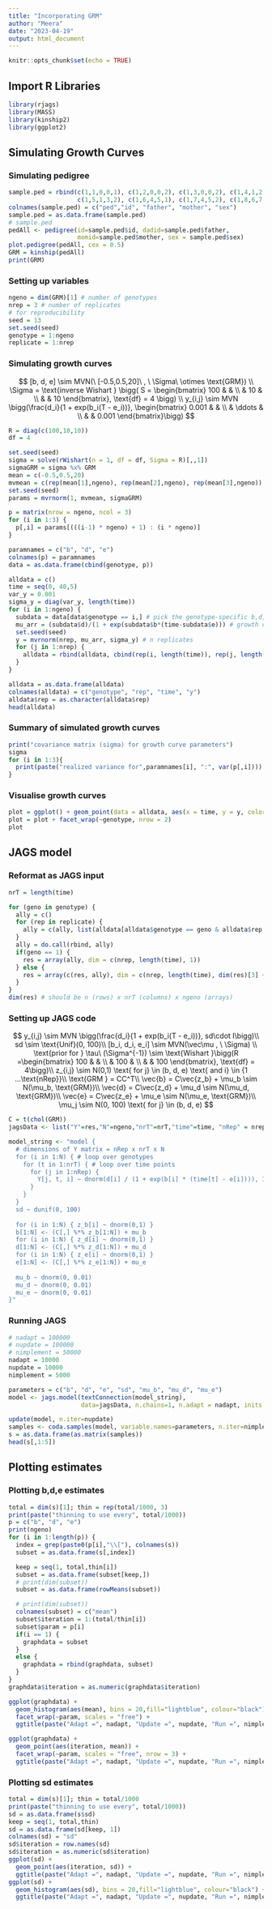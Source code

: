 ```yaml
---
title: "Incorporating GRM"
author: "Meera"
date: "2023-04-19"
output: html_document
---
```

```r
knitr::opts_chunk$set(echo = TRUE)
```

## Import R Libraries
```r
library(rjags)
library(MASS)
library(kinship2)
library(ggplot2)
```

## Simulating Growth Curves
### Simulating pedigree
```r
sample.ped = rbind(c(1,1,0,0,1), c(1,2,0,0,2), c(1,3,0,0,2), c(1,4,1,2,1), 
                   c(1,5,1,3,2), c(1,6,4,5,1), c(1,7,4,5,2), c(1,8,6,7,1))
colnames(sample.ped) = c("ped","id", "father", "mother", "sex")
sample.ped = as.data.frame(sample.ped)
# sample.ped
pedAll <- pedigree(id=sample.ped$id, dadid=sample.ped$father, 
                   momid=sample.ped$mother, sex = sample.ped$sex)
plot.pedigree(pedAll, cex = 0.5)
GRM = kinship(pedAll)
print(GRM)
```

### Setting up variables
```r
ngeno = dim(GRM)[1] # number of genotypes
nrep = 3 # number of replicates
# for reproducibility
seed = 13
set.seed(seed)
genotype = 1:ngeno
replicate = 1:nrep
```

### Simulating growth curves
$$
[b, d, e] \sim MVN(\ [-0.5,0.5,20]\ , \ \Sigma\ \otimes \text{GRM}) \\
\Sigma = \text{inverse Wishart } \bigg( S =  \begin{bmatrix}
    100 & & \\
    & 10 & \\
    & & 10
  \end{bmatrix}, \text{df} = 4 \bigg) \\
  y_{i,j} \sim MVN \bigg(\frac{d_i}{1 + exp(b_i(T - e_i))},  \begin{bmatrix}
    0.001 & & \\
    & \ddots & \\
    & & 0.001
  \end{bmatrix}\bigg)
$$
```r
R = diag(c(100,10,10))
df = 4

set.seed(seed)
sigma = solve(rWishart(n = 1, df = df, Sigma = R)[,,1])
sigmaGRM = sigma %x% GRM
mean = c(-0.5,0.5,20)
mvmean = c(rep(mean[1],ngeno), rep(mean[2],ngeno), rep(mean[3],ngeno))
set.seed(seed)
params = mvrnorm(1, mvmean, sigmaGRM)

p = matrix(nrow = ngeno, ncol = 3)
for (i in 1:3) {
  p[,i] = params[(((i-1) * ngeno) + 1) : (i * ngeno)]
}

paramnames = c("b", "d", "e")
colnames(p) = paramnames
data = as.data.frame(cbind(genotype, p))

alldata = c()
time = seq(0, 40,5)
var_y = 0.001
sigma_y = diag(var_y, length(time)) 
for (i in 1:ngeno) {
  subdata = data[data$genotype == i,] # pick the genotype-specific b,d,e
  mu_arr = (subdata$d)/(1 + exp(subdata$b*(time-subdata$e))) # growth curve as mean
  set.seed(seed)
  y = mvrnorm(nrep, mu_arr, sigma_y) # n replicates
  for (j in 1:nrep) {
    alldata = rbind(alldata, cbind(rep(i, length(time)), rep(j, length(time)),time, y[j,]))
  }
}

alldata = as.data.frame(alldata)
colnames(alldata) = c("genotype", "rep", "time", "y")
alldata$rep = as.character(alldata$rep)
head(alldata)
```

### Summary of simulated growth curves
```r
print("covariance matrix (sigma) for growth curve parameters")
sigma
for (i in 1:3){
  print(paste("realized variance for",paramnames[i], ":", var(p[,i])))
}
```

### Visualise growth curves
```r
plot = ggplot() + geom_point(data = alldata, aes(x = time, y = y, color = rep))
plot = plot + facet_wrap(~genotype, nrow = 2)
plot
```

## JAGS model

### Reformat as JAGS input
```r
nrT = length(time)

for (geno in genotype) {
  ally = c()
  for (rep in replicate) {
    ally = c(ally, list(alldata[alldata$genotype == geno & alldata$rep == rep,]$y))
  }
  ally = do.call(rbind, ally)
  if(geno == 1) {
    res = array(ally, dim = c(nrep, length(time), 1))
  } else {
    res = array(c(res, ally), dim = c(nrep, length(time), dim(res)[3] + 1))
  }
}
dim(res) # should be n (rows) x nrT (columns) x ngeno (arrays)
```

### Setting up JAGS code
$$
y_{i,j} \sim MVN \bigg(\frac{d_i}{1 + exp(b_i(T - e_i))}, sd\cdot I\bigg)\\
sd \sim \text{Unif}(0, 100)\\
[b_i, d_i, e_i] \sim MVN(\vec\mu , \ \Sigma) \\
\text{prior for } \tau\ (\Sigma^{-1}) \sim \text{Wishart }\bigg(R =\begin{bmatrix}
    100 & & \\
    & 100 & \\
    & & 100
  \end{bmatrix}, \text{df} = 4\bigg)\\
z_{i,j} \sim N(0,1) \text{ for j} \in (b, d, e) \text{ and i} \in {1 ...\text{nRep}}\\
\text{GRM } = CC^T\\
\vec{b} = C\vec{z_b} + \mu_b \sim N(\mu_b, \text{GRM})\\
\vec{d} = C\vec{z_d} + \mu_d \sim N(\mu_d, \text{GRM})\\
\vec{e} = C\vec{z_e} + \mu_e \sim N(\mu_e, \text{GRM})\\
\mu_j \sim N(0, 100) \text{ for j} \in (b, d, e)
$$

```r
C = t(chol(GRM))
jagsData <- list("Y"=res,"N"=ngeno,"nrT"=nrT,"time"=time, "nRep" = nrep, "C" = C)

model_string <- "model {
  # dimensions of Y matrix = nRep x nrT x N
  for (i in 1:N) { # loop over genotypes
    for (t in 1:nrT) { # loop over time points
      for (j in 1:nRep) {
        Y[j, t, i] ~ dnorm(d[i] / (1 + exp(b[i] * (time[t] - e[i]))), 1/pow(sd,2)) 
      }
    }
  }
  sd ~ dunif(0, 100)
  
  for (i in 1:N) { z_b[i] ~ dnorm(0,1) }
  b[1:N] <- (C[,] %*% z_b[1:N]) + mu_b
  for (i in 1:N) { z_d[i] ~ dnorm(0,1) }
  d[1:N] <- (C[,] %*% z_d[1:N]) + mu_d
  for (i in 1:N) { z_e[i] ~ dnorm(0,1) }
  e[1:N] <- (C[,] %*% z_e[1:N]) + mu_e
  
  mu_b ~ dnorm(0, 0.01)
  mu_d ~ dnorm(0, 0.01)
  mu_e ~ dnorm(0, 0.01)
}"
```

### Running JAGS
```r
# nadapt = 100000
# nupdate = 100000
# nimplement = 50000
nadapt = 10000
nupdate = 10000
nimplement = 5000

parameters = c("b", "d", "e", "sd", "mu_b", "mu_d", "mu_e")
model <- jags.model(textConnection(model_string),
                    data=jagsData, n.chains=1, n.adapt = nadapt, inits = list(.RNG.name = "base::Wichmann-Hill",.RNG.seed = seed))

update(model, n.iter=nupdate)
samples <- coda.samples(model, variable.names=parameters, n.iter=nimplement)
s = as.data.frame(as.matrix(samples))
head(s[,1:5])
```

## Plotting estimates

### Plotting b,d,e estimates
```r
total = dim(s)[1]; thin = rep(total/1000, 3)
print(paste("thinning to use every", total/1000))
p = c("b", "d", "e")
print(ngeno)
for (i in 1:length(p)) {
  index = grep(paste0(p[i],"\\["), colnames(s))
  subset = as.data.frame(s[,index])

  keep = seq(1, total,thin[i])
  subset = as.data.frame(subset[keep,])
  # print(dim(subset))
  subset = as.data.frame(rowMeans(subset))

  # print(dim(subset))
  colnames(subset) = c("mean")
  subset$iteration = 1:(total/thin[i])
  subset$param = p[i]
  if(i == 1) {
    graphdata = subset
  }
  else {
    graphdata = rbind(graphdata, subset)
  }
}
graphdata$iteration = as.numeric(graphdata$iteration)

ggplot(graphdata) +
  geom_histogram(aes(mean), bins = 20,fill="lightblue", colour="black") +
  facet_wrap(~param, scales = "free") +
  ggtitle(paste("Adapt =", nadapt, "Update =", nupdate, "Run =", nimplement))

ggplot(graphdata) +
  geom_point(aes(iteration, mean)) +
  facet_wrap(~param, scales = "free", nrow = 3) +
  ggtitle(paste("Adapt =", nadapt, "Update =", nupdate, "Run =", nimplement))
```
### Plotting sd estimates
```r
total = dim(s)[1]; thin = total/1000
print(paste("thinning to use every", total/1000))
sd = as.data.frame(s$sd)
keep = seq(1, total,thin)
sd = as.data.frame(sd[keep, 1])
colnames(sd) = "sd"
sd$iteration = row.names(sd)
sd$iteration = as.numeric(sd$iteration)
ggplot(sd) +
  geom_point(aes(iteration, sd)) +
  ggtitle(paste("Adapt =", nadapt, "Update =", nupdate, "Run =", nimplement))
ggplot(sd) +
  geom_histogram(aes(sd), bins = 20,fill="lightblue", colour="black") +
  ggtitle(paste("Adapt =", nadapt, "Update =", nupdate, "Run =", nimplement))
```
